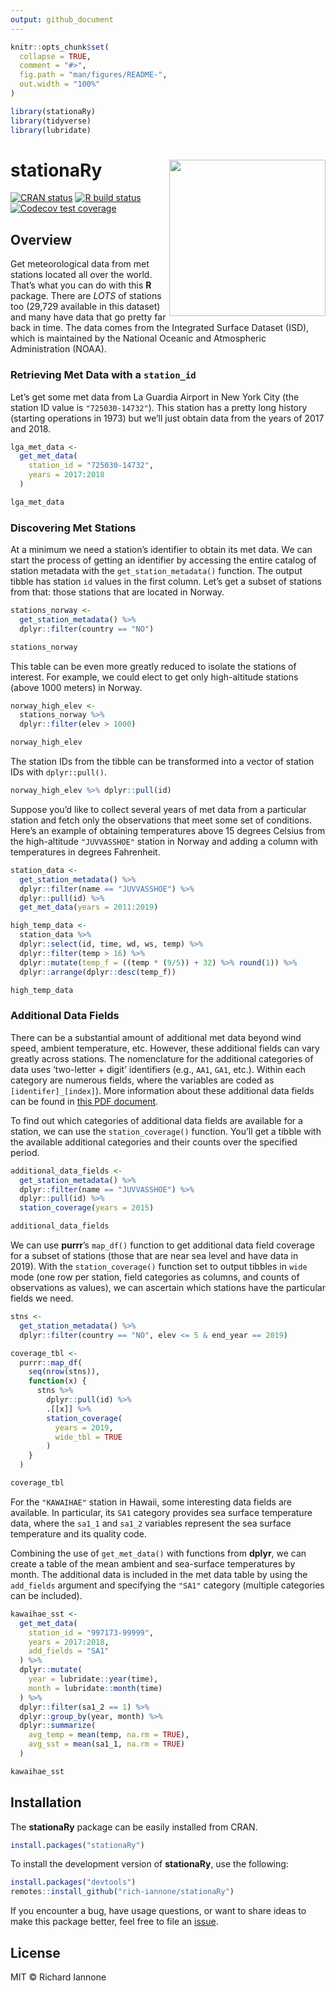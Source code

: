 ```yaml
---
output: github_document
---
```


<!-- README.md is generated from README.Rmd. Please edit that file -->

```r
knitr::opts_chunk$set(
  collapse = TRUE,
  comment = "#>",
  fig.path = "man/figures/README-",
  out.width = "100%"
)
```

```r
library(stationaRy)
library(tidyverse)
library(lubridate)
```

# stationaRy <a href='http://rich-iannone.github.io/stationaRy/'><img src="man/figures/logo.svg" align="right" height="250px" /></a>

[![CRAN status](https://www.r-pkg.org/badges/version/stationaRy)](https://CRAN.R-project.org/package=stationaRy)
[![R build status](https://github.com/rich-iannone/stationaRy/workflows/R-CMD-check/badge.svg)](https://github.com/rich-iannone/stationaRy/actions)
[![Codecov test coverage](https://codecov.io/gh/rich-iannone/stationaRy/branch/master/graph/badge.svg)](https://codecov.io/gh/rich-iannone/stationaRy?branch=master)

## Overview

Get meteorological data from met stations located all over the world. That's what you can do with this **R** package. There are *LOTS* of stations too (29,729 available in this dataset) and many have data that go pretty far back in time. The data comes from the Integrated Surface Dataset (ISD), which is maintained by the National Oceanic and Atmospheric Administration (NOAA).

### Retrieving Met Data with a `station_id`

Let's get some met data from La Guardia Airport in New York City (the station ID value is `"725030-14732"`). This station has a pretty long history (starting operations in 1973) but we'll just obtain data from the years of 2017 and 2018.

```r
lga_met_data <- 
  get_met_data(
    station_id = "725030-14732",
    years = 2017:2018
  )
```

```r
lga_met_data
```

### Discovering Met Stations

At a minimum we need a station's identifier to obtain its met data. We can start the process of getting an identifier by accessing the entire catalog of station metadata with the `get_station_metadata()` function. The output tibble has station `id` values in the first column. Let's get a subset of stations from that: those stations that are located in Norway.

```r
stations_norway <- 
  get_station_metadata() %>%
  dplyr::filter(country == "NO")

stations_norway
```

This table can be even more greatly reduced to isolate the stations of interest. For example, we could elect to get only high-altitude stations (above 1000 meters) in Norway. 

```r
norway_high_elev <-
  stations_norway %>% 
  dplyr::filter(elev > 1000)

norway_high_elev
```

The station IDs from the tibble can be transformed into a vector of station IDs with `dplyr::pull()`.

```r
norway_high_elev %>% dplyr::pull(id)
```

Suppose you'd like to collect several years of met data from a particular station and fetch only the observations that meet some set of conditions. Here's an example of obtaining temperatures above 15 degrees Celsius from the high-altitude `"JUVVASSHOE"` station in Norway and adding a column with temperatures in degrees Fahrenheit.

```r
station_data <- 
  get_station_metadata() %>%
  dplyr::filter(name == "JUVVASSHOE") %>%
  dplyr::pull(id) %>%
  get_met_data(years = 2011:2019)

high_temp_data <-
  station_data %>%
  dplyr::select(id, time, wd, ws, temp) %>% 
  dplyr::filter(temp > 16) %>%
  dplyr::mutate(temp_f = ((temp * (9/5)) + 32) %>% round(1)) %>%
  dplyr::arrange(dplyr::desc(temp_f))
```

```r
high_temp_data
```

### Additional Data Fields

There can be a substantial amount of additional met data beyond wind speed, ambient temperature, etc. However, these additional fields can vary greatly across stations. The nomenclature for the additional categories of data uses 'two-letter + digit' identifiers (e.g., `AA1`, `GA1`, etc.). Within each category are numerous fields, where the variables are coded as `[identifer]_[index]`). More information about these additional data fields can be found in [this PDF document](http://www1.ncdc.noaa.gov/pub/data/ish/ish-format-document.pdf).

To find out which categories of additional data fields are available for a station, we can use the `station_coverage()` function. You'll get a tibble with the available additional categories and their counts over the specified period.

```r
additional_data_fields <-
  get_station_metadata() %>%
  dplyr::filter(name == "JUVVASSHOE") %>%
  dplyr::pull(id) %>%
  station_coverage(years = 2015)
```

```r
additional_data_fields
```

We can use **purrr**'s `map_df()` function to get additional data field coverage for a subset of stations (those that are near sea level and have data in 2019). With the `station_coverage()` function set to output tibbles in `wide` mode (one row per station, field categories as columns, and counts of observations as values), we can ascertain which stations have the particular fields we need.

```r
stns <- 
  get_station_metadata() %>%
  dplyr::filter(country == "NO", elev <= 5 & end_year == 2019)

coverage_tbl <- 
  purrr::map_df(
    seq(nrow(stns)),
    function(x) {
      stns %>%
        dplyr::pull(id) %>%
        .[[x]] %>%
        station_coverage(
          years = 2019,
          wide_tbl = TRUE
        )
    }
  )
```

```r
coverage_tbl
```

For the `"KAWAIHAE"` station in Hawaii, some interesting data fields are available. In particular, its `SA1` category provides sea surface temperature data, where the `sa1_1` and `sa1_2` variables represent the sea surface temperature and its quality code.

Combining the use of `get_met_data()` with functions from **dplyr**, we can create a table of the mean ambient and sea-surface temperatures by month. The additional data is included in the met data table by using the `add_fields` argument and specifying the `"SA1"` category (multiple categories can be included). 

```r
kawaihae_sst <- 
  get_met_data(
    station_id = "997173-99999",
    years = 2017:2018,
    add_fields = "SA1"
  ) %>%
  dplyr::mutate(
    year = lubridate::year(time),
    month = lubridate::month(time)
  ) %>%
  dplyr::filter(sa1_2 == 1) %>%
  dplyr::group_by(year, month) %>%
  dplyr::summarize(
    avg_temp = mean(temp, na.rm = TRUE),
    avg_sst = mean(sa1_1, na.rm = TRUE)
  )
```

```r
kawaihae_sst
```

## Installation

The **stationaRy** package can be easily installed from CRAN.

```r
install.packages("stationaRy")
```

To install the development version of **stationaRy**, use the following:

```r
install.packages("devtools")
remotes::install_github("rich-iannone/stationaRy")
```

If you encounter a bug, have usage questions, or want to share ideas to make this package better, feel free to file an [issue](https://github.com/rich-iannone/stationaRy/issues).

## License

MIT &copy; Richard Iannone

